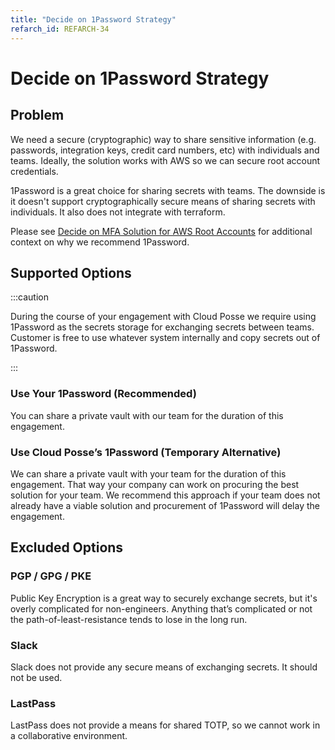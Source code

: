 ```yaml
---
title: "Decide on 1Password Strategy"
refarch_id: REFARCH-34
---
```


# Decide on 1Password Strategy

## Problem

We need a secure (cryptographic) way to share sensitive information (e.g. passwords, integration keys, credit card
numbers, etc) with individuals and teams. Ideally, the solution works with AWS so we can secure root account
credentials.

1Password is a great choice for sharing secrets with teams. The downside is it doesn't support cryptographically secure
means of sharing secrets with individuals. It also does not integrate with terraform.

Please see
[Decide on MFA Solution for AWS Root Accounts](/layers/accounts/design-decisions/decide-on-mfa-solution-for-aws-root-accounts)
for additional context on why we recommend 1Password.

## Supported Options

:::caution

During the course of your engagement with Cloud Posse we require using 1Password as the secrets storage for exchanging
secrets between teams. Customer is free to use whatever system internally and copy secrets out of 1Password.

:::

### Use Your 1Password (Recommended)

You can share a private vault with our team for the duration of this engagement.

### Use Cloud Posse’s 1Password (Temporary Alternative)

We can share a private vault with your team for the duration of this engagement. That way your company can work on
procuring the best solution for your team. We recommend this approach if your team does not already have a viable
solution and procurement of 1Password will delay the engagement.

## Excluded Options

### PGP / GPG / PKE

Public Key Encryption is a great way to securely exchange secrets, but it's overly complicated for non-engineers.
Anything that’s complicated or not the path-of-least-resistance tends to lose in the long run.

### Slack

Slack does not provide any secure means of exchanging secrets. It should not be used.

### LastPass

LastPass does not provide a means for shared TOTP, so we cannot work in a collaborative environment.
